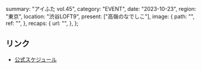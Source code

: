   summary: "アイふた vol.45",
  category: "EVENT",
  date: "2023-10-23",
  region: "東京",
  location: "渋谷LOFT9",
  present: ["高嶺のなでしこ"],
  image: {
    path: "",
    ref: "",
  },
  recaps: {
    url: "",
  },
};

## リンク

- [公式スケジュール](https://takanenonadeshiko.jp/?p=1415)
